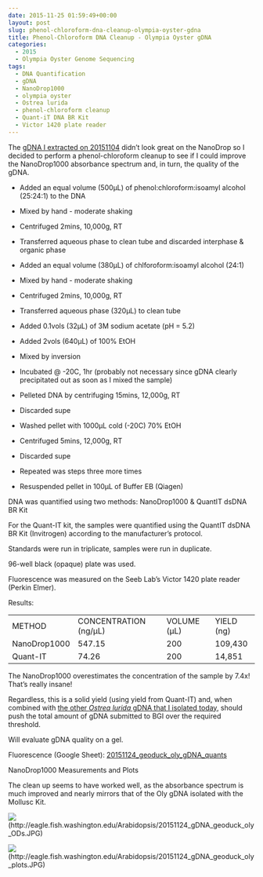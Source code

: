 ```yaml
---
date: 2015-11-25 01:59:49+00:00
layout: post
slug: phenol-chloroform-dna-cleanup-olympia-oyster-gdna
title: Phenol-Chloroform DNA Cleanup - Olympia Oyster gDNA
categories:
  - 2015
  - Olympia Oyster Genome Sequencing
tags:
  - DNA Quantification
  - gDNA
  - NanoDrop1000
  - olympia oyster
  - Ostrea lurida
  - phenol-chloroform cleanup
  - Quant-iT DNA BR Kit
  - Victor 1420 plate reader
---
```


The [gDNA I extracted on 20151104](https://robertslab.github.io/sams-notebook/2015/11/04/dna-quantification-quality-assessment-geoduck-oly-gdna.html) didn't look great on the NanoDrop so I decided to perform a phenol-chloroform cleanup to see if I could improve the NanoDrop1000 absorbance spectrum and, in turn, the quality of the gDNA.




    
  * Added an equal volume (500μL) of phenol:chloroform:isoamyl alcohol (25:24:1) to the DNA

    
  * Mixed by hand - moderate shaking

    
  * Centrifuged 2mins, 10,000g, RT

    
  * Transferred aqueous phase to clean tube and discarded interphase & organic phase

    
  * Added an equal volume (380μL) of chlforoform:isoamyl alcohol (24:1)

    
  * Mixed by hand - moderate shaking

    
  * Centrifuged 2mins, 10,000g, RT

    
  * Transferred aqueous phase (320μL) to clean tube

    
  * Added 0.1vols (32μL) of 3M sodium acetate (pH = 5.2)

    
  * Added 2vols (640μL) of 100% EtOH

    
  * Mixed by inversion

    
  * Incubated @ -20C, 1hr (probably not necessary since gDNA clearly precipitated out as soon as I mixed the sample)

    
  * Pelleted DNA by centrifuging 15mins, 12,000g, RT

    
  * Discarded supe

    
  * Washed pellet with 1000μL cold (-20C) 70% EtOH

    
  * Centrifuged 5mins, 12,000g, RT

    
  * Discarded supe

    
  * Repeated was steps three more times

    
  * Resuspended pellet in 100μL of Buffer EB (Qiagen)



DNA was quantified using two methods: NanoDrop1000 & QuantIT dsDNA BR Kit

For the Quant-IT kit, the samples were quantified using the QuantIT dsDNA BR Kit (Invitrogen) according to the manufacturer's protocol.

Standards were run in triplicate, samples were run in duplicate.

96-well black (opaque) plate was used.

Fluorescence was measured on the Seeb Lab's Victor 1420 plate reader (Perkin Elmer).

Results:



<table >
<tbody >
<tr >

<td >METHOD
</td>

<td >CONCENTRATION (ng/μL)
</td>

<td >VOLUME (μL)
</td>

<td >YIELD (ng)
</td>
</tr>
<tr >

<td >NanoDrop1000
</td>

<td >547.15
</td>

<td >200
</td>

<td >109,430
</td>
</tr>
<tr >

<td >Quant-IT
</td>

<td >74.26
</td>

<td >200
</td>

<td >14,851
</td>
</tr>
</tbody>
</table>



The NanoDrop1000 overestimates the concentration of the sample by 7.4x! That's really insane!

Regardless, this is a solid yield (using yield from Quant-IT) and, when combined with [the other _Ostrea lurida_ gDNA that I isolated today](https://robertslab.github.io/sams-notebook/2015/11/24/dna-isolation-olympia-oyster-outer-mantle-gdna.html), should push the total amount of gDNA submitted to BGI over the required threshold.

Will evaluate gDNA quality on a gel.

Fluorescence (Google Sheet): [20151124_geoduck_oly_gDNA_quants](https://docs.google.com/spreadsheets/d/167If9r5fDNJb6xenUo-bKy52794_O1LgN1twKAOmElw/edit?usp=sharing)



NanoDrop1000 Measurements and Plots

The clean up seems to have worked well, as the absorbance spectrum is much improved and nearly mirrors that of the Oly gDNA isolated with the Mollusc Kit.

![](https://eagle.fish.washington.edu/Arabidopsis/20151124_gDNA_geoduck_oly_ODs.JPG)(http://eagle.fish.washington.edu/Arabidopsis/20151124_gDNA_geoduck_oly_ODs.JPG)

![](https://eagle.fish.washington.edu/Arabidopsis/20151124_gDNA_geoduck_oly_plots.JPG)(http://eagle.fish.washington.edu/Arabidopsis/20151124_gDNA_geoduck_oly_plots.JPG)
